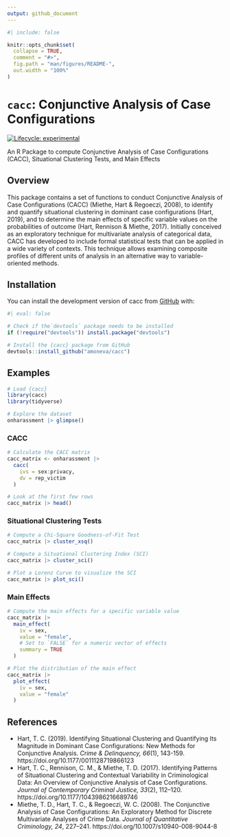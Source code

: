 ```yaml
---
output: github_document
---
```


```r
#| include: false

knitr::opts_chunk$set(
  collapse = TRUE,
  comment = "#>",
  fig.path = "man/figures/README-",
  out.width = "100%"
)
```

# `cacc`: Conjunctive Analysis of Case Configurations

<!-- badges: start -->
[![Lifecycle: experimental](https://img.shields.io/badge/lifecycle-experimental-orange.svg)](https://lifecycle.r-lib.org/articles/stages.html#experimental)
<!-- badges: end -->

An R Package to compute Conjunctive Analysis of Case Configurations (CACC), Situational Clustering Tests, and Main Effects

## Overview

This package contains a set of functions to conduct Conjunctive Analysis of Case Configurations (CACC) (Miethe, Hart & Regoeczi, 2008), to identify and quantify situational clustering in dominant case configurations (Hart, 2019), and to determine the main effects of specific variable values on the probabilities of outcome (Hart, Rennison & Miethe, 2017). Initially conceived as an exploratory technique for multivariate analysis of categorical data, CACC has developed to include formal statistical tests that can be applied in a wide variety of contexts. This technique allows examining composite profiles of different units of analysis in an alternative way to variable-oriented methods.

## Installation

You can install the development version of cacc from [GitHub](https://github.com/) with:

```r
#| eval: false

# Check if the`devtools` package needs to be installed
if (!require("devtools")) install.package("devtools")

# Install the {cacc} package from GitHub
devtools::install_github("amoneva/cacc")
```

## Examples

```r
# Load {cacc}
library(cacc)
library(tidyverse)
```

```r
# Explore the dataset
onharassment |> glimpse()
```

### CACC

```r
# Calculate the CACC matrix
cacc_matrix <- onharassment |> 
  cacc(
    ivs = sex:privacy, 
    dv = rep_victim
  )

# Look at the first few rows
cacc_matrix |> head()
```

### Situational Clustering Tests

```r
# Compute a Chi-Square Goodness-of-Fit Test
cacc_matrix |> cluster_xsq()
```

```r
# Compute a Situational Clustering Index (SCI)
cacc_matrix |> cluster_sci()

# Plot a Lorenz Curve to visualize the SCI
cacc_matrix |> plot_sci()
```

### Main Effects

```r
# Compute the main effects for a specific variable value
cacc_matrix |> 
  main_effect(
    iv = sex,
    value = "female",
    # Set to `FALSE` for a numeric vector of effects
    summary = TRUE
  )

# Plot the distribution of the main effect
cacc_matrix |> 
  plot_effect(
    iv = sex,
    value = "female"
  )
```

## References

-   Hart, T. C. (2019). Identifying Situational Clustering and Quantifying Its Magnitude in Dominant Case Configurations: New Methods for Conjunctive Analysis. *Crime & Delinquency, 66*(1), 143-159. https://doi.org/10.1177/0011128719866123
-   Hart, T. C., Rennison, C. M., & Miethe, T. D. (2017). Identifying Patterns of Situational Clustering and Contextual Variability in Criminological Data: An Overview of Conjunctive Analysis of  Case  Configurations. *Journal  of  Contemporary Criminal  Justice, 33*(2),  112–120. https://doi.org/10.1177/1043986216689746
-   Miethe, T. D., Hart, T. C., & Regoeczi, W. C. (2008). The Conjunctive Analysis of Case Configurations: An Exploratory Method for Discrete Multivariate Analyses of Crime Data. *Journal of Quantitative Criminology, 24*, 227–241. https://doi.org/10.1007/s10940-008-9044-8

